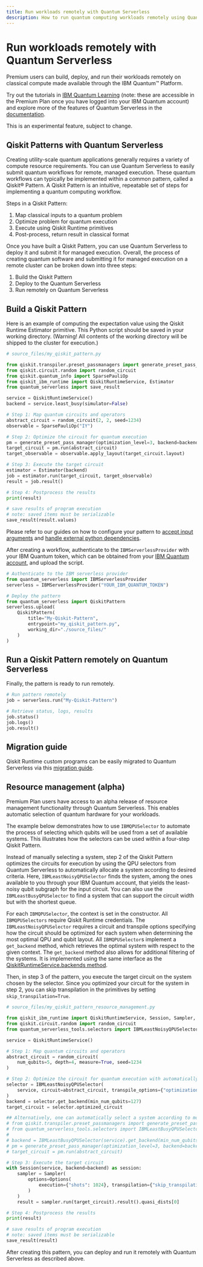```yaml
---
title: Run workloads remotely with Quantum Serverless
description: How to run quantum computing workloads remotely using Quantum Serverless.
---
```


# Run workloads remotely with Quantum Serverless

Premium users can build, deploy, and run their workloads remotely on classical compute made available through the IBM Quantum&trade; Platform.

Try out the tutorials in [IBM Quantum Learning](https://learning.quantum.ibm.com/catalog/tutorials?topics=qiskit-patterns) (note: these are accessible in the Premium Plan once you have logged into your IBM Quantum account) and explore more of the features of Quantum Serverless in the [documentation](https://qiskit-extensions.github.io/quantum-serverless/).


<Admonition type="note">
    This is an experimental feature, subject to change.
</Admonition>

## Qiskit Patterns with Quantum Serverless

Creating utility-scale quantum applications generally requires a variety of compute resource requirements. You can use Quantum Serverless to easily submit quantum workflows for remote, managed execution. These quantum workflows can typically be implemented within a common pattern, called a Qiskit&reg; Pattern. A Qiskit Pattern is an intuitive, repeatable set of steps for implementing a quantum computing workflow.

Steps in a Qiskit Pattern:

1. Map classical inputs to a quantum problem
2. Optimize problem for quantum execution
3. Execute using Qiskit Runtime primitives
4. Post-process, return result in classical format

Once you have built a Qiskit Pattern, you can use Quantum Serverless to deploy it and submit it for managed execution. Overall, the process of creating quantum software and submitting it for managed execution on a remote cluster can be broken down into three steps:

1. Build the Qiskit Pattern
2. Deploy to the Quantum Serverless
3. Run remotely on Quantum Serverless

## Build a Qiskit Pattern

Here is an example of computing the expectation value using the Qiskit Runtime Estimator primitive. This Python script should be saved in your working directory. (Warning! All contents of the working directory will be shipped to the cluster for execution.)


```python
# source_files/my_qiskit_pattern.py

from qiskit.transpiler.preset_passmanagers import generate_preset_pass_manager
from qiskit.circuit.random import random_circuit
from qiskit.quantum_info import SparsePauliOp
from qiskit_ibm_runtime import QiskitRuntimeService, Estimator
from quantum_serverless import save_result

service = QiskitRuntimeService()
backend = service.least_busy(simulator=False)

# Step 1: Map quantum circuits and operators
abstract_circuit = random_circuit(2, 2, seed=1234)
observable = SparsePauliOp("IY")

# Step 2: Optimize the circuit for quantum execution
pm = generate_preset_pass_manager(optimization_level=3, backend=backend)
target_circuit = pm.run(abstract_circuit)
target_observable = observable.apply_layout(target_circuit.layout)

# Step 3: Execute the target circuit
estimator = Estimator(backend)
job = estimator.run(target_circuit, target_observable)
result = job.result()

# Step 4: Postprocess the results
print(result)

# save results of program execution
# note: saved items must be serializable
save_result(result.values)
```

Please refer to our guides on how to configure your pattern to [accept input arguments](https://qiskit-extensions.github.io/quantum-serverless/getting_started/basic/02_arguments_and_results.html) and [handle external python dependencies](https://qiskit-extensions.github.io/quantum-serverless/getting_started/basic/03_dependencies.html).

After creating a workflow, authenticate to the `IBMServerlessProvider` with your IBM Quantum token, which can be obtained from your [IBM Quantum account](https://quantum.ibm.com/account), and upload the script.

```python
# Authenticate to the IBM serverless provider
from quantum_serverless import IBMServerlessProvider
serverless = IBMServerlessProvider("YOUR_IBM_QUANTUM_TOKEN")

# Deploy the pattern
from quantum_serverless import QiskitPattern
serverless.upload(
    QiskitPattern(
        title="My-Qiskit-Pattern",
        entrypoint="my_qiskit_pattern.py",
        working_dir="./source_files/"
    )
)
```

## Run a Qiskit Pattern remotely on Quantum Serverless

Finally, the pattern is ready to run remotely.

```python
# Run pattern remotely
job = serverless.run("My-Qiskit-Pattern")

# Retrieve status, logs, results
job.status()
job.logs()
job.result()
```

## Migration guide

Qiskit Runtime custom programs can be easily migrated to Quantum Serverless via this [migration guide](https://qiskit-extensions.github.io/quantum-serverless/migration/migration_from_qiskit_runtime_programs.html).

## Resource management (alpha)

Premium Plan users have access to an alpha release of resource management functionality through Quantum Serverless. This enables automatic selection of quantum hardware for your workloads.

The example below demonstrates how to use `IBMQPUSelector` to automate the process of selecting which qubits will be used from a set of available systems. This illustrates how the selectors can be used within a four-step Qiskit Pattern. 

Instead of manually selecting a system, step 2 of the Qiskit Pattern optimizes the circuits for execution by using the QPU selectors from Quantum Serverless to automatically allocate a system according to desired criteria. Here, `IBMLeastNoisyQPUSelector` finds the system, among the ones available to you through your IBM Quantum account, that yields the least-noisy qubit subgraph for the input circuit. You can also use the `IBMLeastBusyQPUSelector` to find a system that can support the circuit width but with the shortest queue.

For each `IBMQPUSelector`, the context is set in the constructor. All `IBMQPUSelectors` require Qiskit Runtime credentials. The `IBMLeastNoisyQPUSelector` requires a circuit and transpile options specifying how the circuit should be optimized for each system when determining the most optimal QPU and qubit layout. All `IBMQPUSelector`s implement a `get_backend` method, which retrieves the optimal system with respect to the given context. The `get_backend` method also allows for additional filtering of the systems. It is implemented using the same interface as the [QiskitRuntimeService.backends method](/api/qiskit-ibm-runtime/qiskit_ibm_runtime.QiskitRuntimeService#backends).

Then, in step 3 of the pattern, you execute the target circuit on the system chosen by the selector. Since you optimized your circuit for the system in step 2, you can skip transpilation in the primitives by setting `skip_transpilation=True`. 

```python
# source_files/my_qiskit_pattern_resource_management.py

from qiskit_ibm_runtime import QiskitRuntimeService, Session, Sampler, Options
from qiskit.circuit.random import random_circuit
from quantum_serverless_tools.selectors import IBMLeastNoisyQPUSelector

service = QiskitRuntimeService()

# Step 1: Map quantum circuits and operators
abstract_circuit = random_circuit(
    num_qubits=5, depth=4, measure=True, seed=1234
)

# Step 2: Optimize the circuit for quantum execution with automatically selected system
selector = IBMLeastNoisyQPUSelector(
    service, circuit=abstract_circuit, transpile_options={"optimization_level": 3}
)
backend = selector.get_backend(min_num_qubits=127)
target_circuit = selector.optimized_circuit

## Alternatively, one can automatically select a system according to most available:
# from qiskit.transpiler.preset_passmanagers import generate_preset_pass_manager
# from quantum_serverless_tools.selectors import IBMLeastBusyQPUSelector
#
# backend = IBMLeastBusyQPUSelector(service).get_backend(min_num_qubits=127)
# pm = generate_preset_pass_manager(optimization_level=3, backend=backend)
# target_circuit = pm.run(abstract_circuit)

# Step 3: Execute the target circuit
with Session(service, backend=backend) as session:
    sampler = Sampler(
        options=Options(
            execution={"shots": 1024}, transpilation={"skip_transpilation": True}
        )
    )
    result = sampler.run(target_circuit).result().quasi_dists[0]

# Step 4: Postprocess the results
print(result)

# save results of program execution
# note: saved items must be serializable
save_result(result)
```

After creating this pattern, you can deploy and run it remotely with Quantum Serverless as described above.

